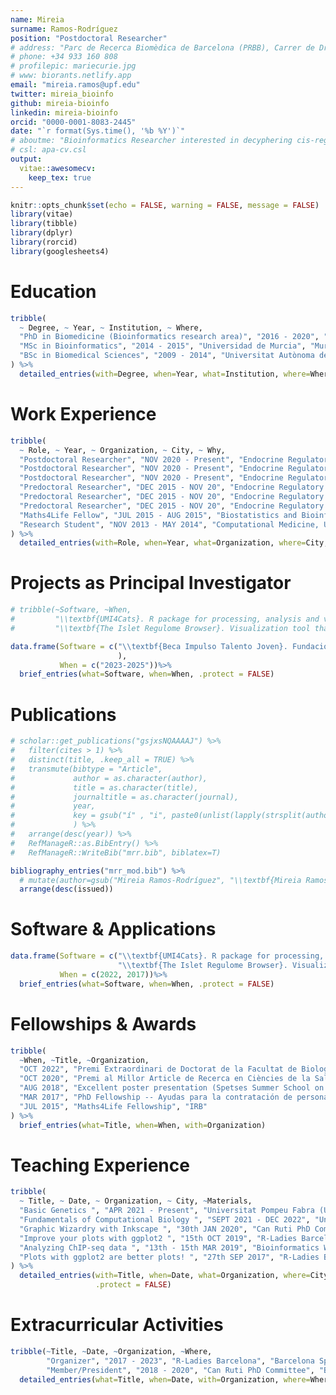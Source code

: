 ```yaml
---
name: Mireia
surname: Ramos-Rodríguez
position: "Postdoctoral Researcher"
# address: "Parc de Recerca Biomèdica de Barcelona (PRBB), Carrer de Dr. Aiguader, 88."
# phone: +34 933 160 808
# profilepic: mariecurie.jpg
# www: biorants.netlify.app
email: "mireia.ramos@upf.edu"
twitter: mireia_bioinfo
github: mireia-bioinfo
linkedin: mireia-bioinfo
orcid: "0000-0001-8083-2445"
date: "`r format(Sys.time(), '%b %Y')`"
# aboutme: "Bioinformatics Researcher interested in decyphering cis-regulatory circuitries leading to disease and in developing software to aid other fellow researchers in their analyses."
# csl: apa-cv.csl
output: 
  vitae::awesomecv:
    keep_tex: true
---
```


```r
knitr::opts_chunk$set(echo = FALSE, warning = FALSE, message = FALSE)
library(vitae)
library(tibble)
library(dplyr)
library(rorcid)
library(googlesheets4)
```

```{=html}
<!--  # Research Statement

Throughout my research career, I have dedicated my focus to **unraveling the cis-regulatory networks of** β cells within the context of diseases, particularly T1D. Building upon this foundation, I have recently expanded my investigations to encompass neoplastic malignancies, including insulinomas (manuscript in preparation). Notably, my doctoral thesis emphasized the pivotal role of β cells in the development of T1D, thereby highlighting the indispensable nature of studying this component to fully elucidate the pathophysiology of the disease. As a result, my current research is centered around acquiring invaluable insights into the **mechanisms by which β cells contribute to T1D** and identifying **strategies to safeguard them against autoimmune destruction**. Given my training as a computational biologist, I am uniquely positioned to address these questions, leveraging cutting-edge technologies that require extensive bioinformatics knowledge, all while considering the essential biological aspects involved.

-->
```
# Education

```r
tribble(
  ~ Degree, ~ Year, ~ Institution, ~ Where,
  "PhD in Biomedicine (Bioinformatics research area)", "2016 - 2020", "Universitat de Barcelona", "Barcelona, Spain",
  "MSc in Bioinformatics", "2014 - 2015", "Universidad de Murcia", "Murcia, Spain",
  "BSc in Biomedical Sciences", "2009 - 2014", "Universitat Autònoma de Barcelona", "Barcelona, Spain"
) %>% 
  detailed_entries(with=Degree, when=Year, what=Institution, where=Where)
```

# Work Experience

```r
tribble(
  ~ Role, ~ Year, ~ Organization, ~ City, ~ Why,
  "Postdoctoral Researcher", "NOV 2020 - Present", "Endocrine Regulatory Genomics, MELIS - UPF", "Barcelona, Spain", "Processing and analys of transcriptome and epigenome data, in bulk (RNA-seq, ATAC-seq, CUT&TAG, ChIP-seq) and single cell (scRNA-seq, scATAC-seq)",
  "Postdoctoral Researcher", "NOV 2020 - Present", "Endocrine Regulatory Genomics, MELIS - UPF", "Barcelona, Spain", "Analysis and development of software for querying 3D chromatin structure (UMI-4C)",
  "Postdoctoral Researcher", "NOV 2020 - Present", "Endocrine Regulatory Genomics, MELIS - UPF", "Barcelona, Spain", "Integration of omics data to decypher cis-regulatory networks that drive gene expression",
  "Predoctoral Researcher", "DEC 2015 - NOV 20", "Endocrine Regulatory Genomics, Institut Germans Trias i Pujol (IGTP)", "Badalona, Spain", "Processing and analysis of ATAC-seq, RNA-seq and ChIP-seq",
  "Predoctoral Researcher", "DEC 2015 - NOV 20", "Endocrine Regulatory Genomics, Institut Germans Trias i Pujol (IGTP)", "Badalona, Spain", "Integration of gene expression information with chromatin landscape",
  "Predoctoral Researcher", "DEC 2015 - NOV 20", "Endocrine Regulatory Genomics, Institut Germans Trias i Pujol (IGTP)", "Badalona, Spain", "Software development (R packages & web applications)",
  "Maths4Life Fellow", "JUL 2015 - AUG 2015", "Biostatistics and Bioinformatics Unit, Institut de Recerca Biomèdica de Barcelona (IRB)", "Barcelona, Spain", "Development of a Shiny App to explore the role of microRNAs in prostate cancer.",
  "Research Student", "NOV 2013 - MAY 2014", "Computational Medicine, Universitat Autònoma de Barcelona (UAB)", "Barcelona, Spain", "Moledulcar dynamic simulations of G-protein coupled receptors (GPCRs)."
) %>% 
  detailed_entries(with=Role, when=Year, what=Organization, where=City, why=Why)
```

# Projects as Principal Investigator

```r
# tribble(~Software, ~When,
#         "\\textbf{UMI4Cats}. R package for processing, analysis and visualization of UMI-4C chromatin contact data. \\href{https://bioconductor.org/packages/devel/bioc/html/UMI4Cats.html}{Bioconductor}", 2020,
#         "\\textbf{The Islet Regulome Browser}. Visualization tool that provides access to interactive exploration of pancreatic islet genomic data. \\href{http://www.isletregulome.org}{isletregulome.org}", 2017)

data.frame(Software = c("\\textbf{Beca Impulso Talento Joven}. Fundación DiabetesCERO (Spain)"
                        ), 
           When = c("2023-2025"))%>% 
  brief_entries(what=Software, when=When, .protect = FALSE)
```

# Publications

```r
# scholar::get_publications("gsjxsNQAAAAJ") %>%
#   filter(cites > 1) %>%
#   distinct(title, .keep_all = TRUE) %>%
#   transmute(bibtype = "Article",
#             author = as.character(author),
#             title = as.character(title),
#             journaltitle = as.character(journal),
#             year,
#             key = gsub("í" , "i", paste0(unlist(lapply(strsplit(author, ", "),function (x) strsplit(x[1], " ")[[1]][2])), year))
#             ) %>%
#   arrange(desc(year)) %>%
#   RefManageR::as.BibEntry() %>%
#   RefManageR::WriteBib("mrr.bib", biblatex=T)

bibliography_entries("mrr_mod.bib") %>%
  # mutate(author=gsub("Mireia Ramos-Rodríguez", "\\textbf{Mireia Ramos-Rodríguez}")) %>% 
  arrange(desc(issued))
```

# Software & Applications

```r
data.frame(Software = c("\\textbf{UMI4Cats}. R package for processing, analysis and visualization of UMI-4C chromatin contact data. \\href{https://bioconductor.org/packages/devel/bioc/html/UMI4Cats.html}{Bioconductor}",
                        "\\textbf{The Islet Regulome Browser}. Visualization tool that provides access to interactive exploration of pancreatic islet genomic data. \\href{http://www.isletregulome.org}{isletregulome.org}"), 
           When = c(2022, 2017))%>% 
  brief_entries(what=Software, when=When, .protect = FALSE)
```

# Fellowships & Awards

```r
tribble(
  ~When, ~Title, ~Organization,
  "OCT 2022", "Premi Extraordinari de Doctorat de la Facultat de Biologia de la Universitat de Barcelona", "UB",
  "OCT 2020", "Premi al Millor Article de Recerca en Ciències de la Salut elaborat per un Investigador Predoctoral", "ICS",
  "AUG 2018", "Excellent poster presentation (Spetses Summer School on Chromatin and Metabolism)", "ChroMe",
  "MAR 2017", "PhD Fellowship -- Ayudas para la contratación de personal investigador novel (FI)", "AGAUR",
  "JUL 2015", "Maths4Life Fellowship", "IRB"
) %>%
  brief_entries(what=Title, when=When, with=Organization)
```

# Teaching Experience

```r
tribble(
  ~ Title, ~ Date, ~ Organization, ~ City, ~Materials,
  "Basic Genetics ", "APR 2021 - Present", "Universitat Pompeu Fabra (UPF)", "Barcelona, Spain", "2nd year of Human Biology and Medicine degrees.", 
  "Fundamentals of Computational Biology ", "SEPT 2021 - DEC 2022", "Universitat Pompeu Fabra (UPF)", "Barcelona, Spain", "1st year of Human Biology degree.", 
  "Graphic Wizardry with Inkscape ", "30th JAN 2020", "Can Ruti PhD Committee Workshop", "Barcelona, Spain", "Materials: \\:  \\href{https://drive.google.com/drive/folders/1YX2Z0tJCsVZ4BlWu7Nwu3ZTNlZL2bq9p?usp=sharing}{Google Drive}", 
  "Improve your plots with ggplot2 ", "15th OCT 2019", "R-Ladies Barcelona Workshop", "Barcelona, Spain", "Materials: \\: \\faGithubSquare \\: \\href{https://github.com/mireia-bioinfo/workshop_ggplot2}{mireia-bioinfo/workshop\\_ggplot2}", 
  "Analyzing ChIP-seq data ", "13th - 15th MAR 2019", "Bioinformatics Workshop: Introduction to NGS Data Analysis (EPICHEMBIO)", "Badalona, Spain", "Materials: \\: \\faGithubSquare \\: \\href{https://github.com/mireia-bioinfo/workshop_bioinfo_ChIPseq}{mireia-bioinfo/workshop\\_bioinfo\\_ChIPseq}", 
  "Plots with ggplot2 are better plots! ", "27th SEP 2017", "R-Ladies Barcelona Workshop", "Barcelona, Spain", "Materials: \\: \\faGithubSquare \\: \\href{https://github.com/mireia-bioinfo/2017-09-27_rladiesBCN-meetup-ggplot2}{mireia-bioinfo/2017-09-27\\_rladiesBCN-meetup-ggplot2}"
) %>% 
  detailed_entries(with=Title, when=Date, what=Organization, where=City, why=Materials, 
                   .protect = FALSE)
```

# Extracurricular Activities

```r
tribble(~Title, ~Date, ~Organization, ~Where,
        "Organizer", "2017 - 2023", "R-Ladies Barcelona", "Barcelona Spain",
        "Member/President", "2018 - 2020", "Can Ruti PhD Committee", "Badalona, Spain") %>%
  detailed_entries(what=Title, when=Date, with=Organization, where=Where)
```

<!-- # Presentations in National and International Congresses -->

<!-- ## Oral presentations -->

<!-- ```{r, eval=FALSE} -->

<!-- read_sheet("1fKu_4zFpSr5a96Ppwc5pvsPnSV9LWVWB6le2CPOKPhU") %>% -->

<!--   filter(Type=="Oral") %>% -->

<!--   transmute(bibtype = "Proceedings", -->

<!--             author = as.character(Authors),#gsub("Mireia Ramos-Rodríguez", "\\textbf{Mireia Ramos-Rodríguez}", as.character(Authors)), -->

<!--             title = as.character(Title), -->

<!--             organization = paste0(gsub("and", "&", Congress), " (", Location, ")"), -->

<!--             year=Year, -->

<!--             moth=Month, -->

<!--             key = row_number() -->

<!--             ) %>% -->

<!--   RefManageR::as.BibEntry() %>% -->

<!--   RefManageR::WriteBib("congresses_oralpres.bib", biblatex=T) -->

<!-- ``` -->

<!-- ```{r} -->

<!-- bibliography_entries("congresses_oralpres.bib") %>% -->

<!--   arrange(desc(issued)) -->

<!-- ``` -->

<!-- ## Posters -->

<!-- ```{r, eval=FALSE} -->

<!-- read_sheet("1fKu_4zFpSr5a96Ppwc5pvsPnSV9LWVWB6le2CPOKPhU") %>% -->

<!--   filter(Type=="Poster") %>% -->

<!--   transmute(bibtype = "Proceedings", -->

<!--             author = as.character(Authors),#gsub("Mireia Ramos-Rodríguez", "\\textbf{Mireia Ramos-Rodríguez}", as.character(Authors)), -->

<!--             title = as.character(Title), -->

<!--             organization = paste0(paste0(gsub("and", "&", Congress), " (", Location, ")")), -->

<!--             year=Year, -->

<!--             moth=Month, -->

<!--             key = row_number() -->

<!--             ) %>% -->

<!--   RefManageR::as.BibEntry() %>% -->

<!--   RefManageR::WriteBib("congresses_poster.bib", biblatex=T) -->

<!-- ``` -->

<!-- ```{r} -->

<!-- bibliography_entries("congresses_poster.bib") %>% -->

<!--   arrange(desc(issued)) -->

<!-- ``` -->

<!-- \newpage -->
